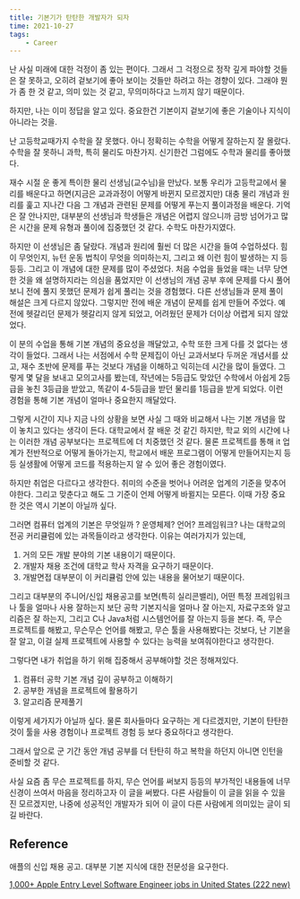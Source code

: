 ```yaml
---
title: 기본기가 탄탄한 개발자가 되자
time: 2021-10-27
tags:
    - Career
---
```

난 사실 미래에 대한 걱정이 좀 있는 편이다. 그래서 그 걱정으로 정작 깊게 파야할 것들은 잘 못하고, 오히려 겉보기에 좋아 보이는 것들만 하려고 하는 경향이 있다. 그래야 뭔가 좀 한 것 같고, 의미 있는 것 같고, 무의미하다고 느끼지 않기 때문이다.

하지만, 나는 이미 정답을 알고 있다. 중요한건 기본이지 겉보기에 좋은 기술이나 지식이 아니라는 것을.

난 고등학교때가지 수학을 잘 못했다. 아니 정확히는 수학을 어떻게 잘하는지 잘 몰랐다. 수학을 잘 못하니 과학, 특히 물리도 마찬가지. 신기한건 그럼에도 수학과 물리를 좋아했다. 

재수 시절 운 좋게 특이한 물리 선생님(교수님)을 만났다. 보통 우리가 고등학교에서 물리를 배운다고 하면(지금은 교과과정이 어떻게 바뀐지 모르겠지만) 대충 물리 개념과 원리를 훑고 지나간 다음 그 개념과 관련된 문제를 어떻게 푸는지 풀이과정을 배운다. 기억은 잘 안나지만, 대부분의 선생님과 학생들은 개념은 어렵지 않으니까 금방 넘어가고 많은 시간을 문제 유형과 풀이에 집중했던 것 같다. 수학도 마찬가지였다.

하지만 이 선생님은 좀 달랐다. 개념과 원리에 훨씬 더 많은 시간을 들여 수업하셨다. 힘이 무엇인지, 뉴턴 운동 법칙이 무엇을 의미하는지, 그리고 왜 이런 힘이 발생하는 지 등등등. 그리고 이 개념에 대한 문제를 많이 주셨었다. 처음 수업을 들었을 때는 너무 당연한 것을 왜 설명하지라는 의심을 품었지만 이 선생님의 개념 공부 후에 문제를 다시 풀어보니 전에 풀지 못했던 문제가 쉽게 풀리는 것을 경험했다. 다른 선생님들과 문제 풀이 해설은 크게 다르지 않았다. 그렇지만 전에 배운 개념이 문제를 쉽게 만들어 주었다. 예전에 헷갈리던 문제가 헷갈리지 않게 되었고, 어려웠던 문제가 더이상 어렵게 되지 않았었다.

이 분의 수업을 통해 기본 개념의 중요성을 깨달았고, 수학 또한 크게 다를 것 없다는 생각이 들었다. 그래서 나는 서점에서 수학 문제집이 아닌 교과서보다 두꺼운 개념서를 샀고, 재수 초반에 문제를 푸는 것보다 개념을 이해하고 익히는데 시간을 많이 들였다. 그렇게 몇 달을 보내고 모의고사를 봤는데, 작년에는 5등급도 맞았던 수학에서 아쉽게 2등급을 놓친 3등급을 받았고, 똑같이 4-5등급을 받던 물리를 1등급을 받게 되었다. 이런 경험을 통해 기본 개념이 얼마나 중요한지 깨달았다.

그렇게 시간이 지나 지금 나의 상황을 보면 사실 그 때와 비교해서 나는 기본 개념을 많이 놓치고 있다는 생각이 든다. 대학교에서 잘 배운 것 같긴 하지만, 학교 외의 시간에 나는 이러한 개념 공부보다는 프로젝트에 더 치중했던 것 같다. 물론 프로젝트를 통해 it 업계가 전반적으로 어떻게 돌아가는지, 학교에서 배운 프로그램이 어떻게 만들어지는지 등등 실생활에 어떻게 코드를 적용하는지 알 수 있어 좋은 경험이였다. 

하지만 취업은 다르다고 생각한다. 취미의 수준을 벗어나 어려운 업계의 기준을 맞추어야한다. 그리고 맞춘다고 해도 그 기준이 언제 어떻게 바뀔지는 모른다. 이때 가장 중요한 것은 역시 기본이 아닐까 싶다.

그러면 컴퓨터 업계의 기본은 무엇일까 ? 운영체제? 언어? 프레임워크? 나는 대학교의 전공 커리큘럼에 있는 과목들이라고 생각한다. 이유는 여러가지가 있는데,

1. 거의 모든 개발 분야의 기본 내용이기 때문이다.
2. 개발자 채용 조건에 대학교 학사 자격을 요구하기 때문이다.
3. 개발면접 대부분이 이 커리큘럼 안에 있는 내용을 물어보기 때문이다.

그리고 대부분의 주니어/신입 채용공고를 보면(특히 실리콘밸리), 어떤 특정 프레임워크나 툴을 얼마나 사용 잘하는지 보단 공학 기본지식을 얼마나 잘 아는지, 자료구조와 알고리즘은 잘 하는지, 그리고 C나 Java처럼 시스템언어를 잘 아는지 등을 본다. 즉, 무슨 프로젝트를 해봤고, 무슨무슨 언어를 해봤고, 무슨 툴을 사용해봤다는 것보다, 난 기본을 잘 알고, 이걸 실제 프로젝트에 사용할 수 있다는 능력을 보여줘야한다고 생각한다.

그렇다면 내가 취업을 하기 위해 집중해서 공부해야할 것은 정해져있다. 

1. 컴퓨터 공학 기본 개념 깊이 공부하고 이해하기
2. 공부한 개념을 프로젝트에 활용하기
3. 알고리즘 문제풀기

이렇게 세가지가 아닐까 싶다. 물론 회사들마다 요구하는 게 다르겠지만, 기본이 탄탄한 것이 툴을 사용 경험이나 프로젝트 경험 등 보다 중요하다고 생각한다. 

그래서 앞으로 군 기간 동안 개념 공부를 더 탄탄히 하고 복학을 하던지 아니면 인턴을 준비할 것 같다.

사실 요즘 좀 무슨 프로젝트를 하지, 무슨 언어를 써보지 등등의 부가적인 내용들에 너무 신경이 쓰여서 마음을 정리하고자 이 글을 써봤다. 다른 사람들이 이 글을 읽을 수 있을진 모르겠지만, 나중에 성공적인 개발자가 되어 이 글이 다른 사람에게 의미있는 글이 되길 바란다.

## Reference

애플의 신입 채용 공고. 대부분 기본 지식에 대한 전문성을 요구한다.

[1,000+ Apple Entry Level Software Engineer jobs in United States (222 new)](https://www.linkedin.com/jobs/apple-entry-level-software-engineer-jobs?currentJobId=2767816900&position=1&pageNum=0)
